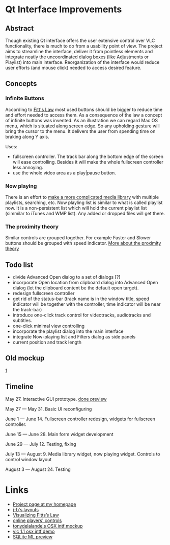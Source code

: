 {{SoCProject|year=2009|student=[[User:cyril7|Cyril Nikolaev]]|mentor=[[User:J-b|Jean-Baptiste Kempf]]}}

=Qt Interface Improvements=

==Abstract==

Though existing Qt interface offers the user extensive control over VLC functionality, there is much to do from a usability point of view. The project aims to streamline the interface, deliver it from pointless elements and integrate neatly the uncoordinated dialog boxes (like Adjustments or Playlist) into main interface. Reorganization of the interface would reduce user efforts (and mouse click) needed to access desired feature.

==Concepts==

===Infinite Buttons===

According to [http://en.wikipedia.org/wiki/Fitts Fitt's Law] most used buttons should be bigger to reduce time and effort needed to access them. As a consequence of the law a concept of infinite buttons was invented. As an illustration we can regard Mac OS menu, which is situated along screen edge. So any upholding gesture will bring the cursor to the menu. It delivers the user from spending time on braking along Y axis.

Uses:
* fullscreen controller. The track bar along the bottom edge of the screen will ease controlling. Besides it will make the whole  fullscreen controller less annoying.
* use the whole video area as a  play|pause button.

===Now playing===

There is an effort to [[SoC_2009/Media_Library|make a more complicated media library]] with multiple playlists, searching, etc. Now playling list is similar to what is called playlist now. It is a non-persistent list which will hold the current playlist list (simmilar to iTunes and WMP list). Any added or dropped files will get there.

===The proximity theory===

Similar controls are grouped together. For example Faster and Slower buttons should be grouped with speed indicator.
[http://www.artlebedev.com/mandership/136/ More about the proximity theory]

==Todo list==

* divide Advanced Open dialog to a set of dialogs [?]
* incorporate Open location from clipboard dialog into Advanced Open dialog (let the clipboard content be the default open target).
* redesign fullscreen controller
* get rid of the status-bar (track name is in the window title, speed indicator will be together with the controller, time indicator will be near the track-bar)
* introduce one-click track control for videotracks, audiotracks and subtitles.
* one-click minimal view controlling
* incorporate the playlist dialog into the main interface
* integrate Now-playing list and Filters dialog as side panels
* current position and track length

==Old mockup==

[http://nichtverstehen.de/vlc/prop.png]

==Timeline==

May 27. Interactive GUI prototype. [http://nichtverstehen.de/vlc/playlists.html done preview]

May 27 — May 31. Basic UI reconfiguring

June 1 — June 14. Fullscreen controller redesign, widgets for fullscreen controller.

June 15 — June 28. Main form widget development

June 29 — July 12. Testing, fixing

July 13 — August 9. Media library widget, now playing widget. Controls to control window layout

August 3 — August 24. Testing

=Links=

* [http://nichtverstehen.de/vlc/ Project page at my homepage]
* [http://people.videolan.org/~jb/VLC%20Layouts.png j-b's layouts]
* [http://particletree.com/features/visualizing-fittss-law/ Visualizing Fitts’s Law]
* [http://img.artlebedev.ru/kovodstvo/business-lynch/files/2/C/2C589C3E-1023-475F-B0D7-716D3E88A903.jpg online players' controls]
* [http://forum.videolan.org/viewtopic.php?f=10&t=58990 tonydelalande's OSX intf mockup]
* [http://www.dudiak.com/VLC-Icons/new_interface_2.mp4 vlc 1.1 osx intf demo]
* [http://people.via.ecp.fr/~jpeg/VideoLAN/ml-patches/ SQLite ML preview]